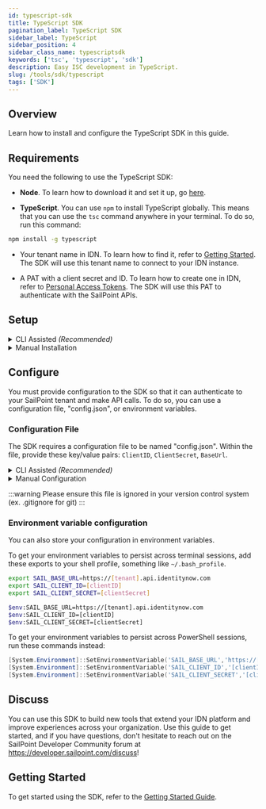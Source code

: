 ```yaml
---
id: typescript-sdk
title: TypeScript SDK
pagination_label: TypeScript SDK
sidebar_label: TypeScript
sidebar_position: 4
sidebar_class_name: typescriptsdk
keywords: ['tsc', 'typescript', 'sdk']
description: Easy ISC development in TypeScript.  
slug: /tools/sdk/typescript
tags: ['SDK']
---
```


## Overview

Learn how to install and configure the TypeScript SDK in this guide.

## Requirements

You need the following to use the TypeScript SDK:

- **Node**. To learn how to download it and set it up, go [here](https://nodejs.org/en/download).

- **TypeScript**. You can use `npm` to install TypeScript globally. This means that you can use the `tsc` command anywhere in your terminal. To do so, run this command:

```bash
npm install -g typescript
```

- Your tenant name in IDN. To learn how to find it, refer to [Getting Started](/docs/api/getting-started#find-your-tenant-name). The SDK will use this tenant name to connect to your IDN instance.

- A PAT with a client secret and ID. To learn how to create one in IDN, refer to [Personal Access Tokens](https://documentation.sailpoint.com/saas/help/common/api_keys.html#generating-a-personal-access-token). The SDK will use this PAT to authenticate with the SailPoint APIs.

## Setup

<details>
<summary>CLI Assisted <em>(Recommended)</em></summary>

The SailPoint CLI offers a few commands that will allow you to quickly get started with the Typescript SDK. To learn how to install and use the SailPoint CLI, refer to [SailPoint CLI](https://developer.sailpoint.com/idn/tools/cli#get-the-cli).

Once the CLI is installed and configured, run this command to create a new Typescript project with the Typescript SDK:

```bash
sail sdk init typescript typescript-example
```

Running the command creates the structure for your project:

```text
|-- typescript-example
|   |-- package.json
|   |-- src
|   |   |-- index.ts
|   |-- tsconfig.json
```

Navigate into your project folder and run this command to install the required dependencies:

```bash
npm install
```

The SDK is now installed. To learn how to configure the SDK, refer to the [Configure section](#configure).

</details>

<details>
<summary>Manual Installation</summary>

To begin your typescript project, you will need to create a directory for your project. Run this command to create your project directory:

```bash
mkdir typescript-example
```

Then run this command to change into your project directory:

```bash
cd typescript-example
```

To initialize your project directory and create the "package.json" file, run this command in your project directory. 

```bash
npm init
```

You will update this file with the dependencies necessary to use the SDK.

Create a source folder named "src". The SDK will include the "src/**/*" folder path when it compiles, so your SDK file must be there. Run this command to create the "src" folder:

```bash
mkdir src
```

Go to the `src` folder and create a file named "index.ts". You will need to compile the "index.ts" file to run the SDK. You can leave this "index.ts" file empty for now.

Go to the project directory and create a file named "tsconfig.json". This file will contain your compiler configuration. Copy this information into your "tsconfig.json" file:

```typescript
{
    "compilerOptions": {
      "target": "ES2020",                                  /* Set the JavaScript language version for emitted JavaScript and include compatible library declarations. */
      "module": "commonjs",                                /* Specify what module code is generated. */
      "moduleResolution": "node",                       /* Specify how TypeScript looks up a file from a given module specifier. */
      "esModuleInterop": true,                             /* Omit additional JavaScript to ease support for importing CommonJS modules. This enables 'allowSyntheticDefaultImports' for type compatibility. */
      "forceConsistentCasingInFileNames": true,            /* Ensure that casing is correct in imports. */
      "strict": true,                                      /* Enable all strict type-checking options. */
      "skipLibCheck": true,
      "outDir": "./build",
      "rootDir": "src",
      "sourceMap": true
    },
    "include": ["src/**/*"],
    "exclude": ["node_modules"]
  }
```

Run this command to add the SailPoint SDK to your project's dependencies:

```bash
npm install sailpoint-api-client
```

Or run this command to do the same:

```bash
yarn add sailpoint-api-client
```

The SDK is now installed. To learn how to configure the SDK, refer to the [Configure section](#configure).

</details>

## Configure

You must provide configuration to the SDK so that it can authenticate to your SailPoint tenant and make API calls. To do so, you can use a configuration file, "config.json", or environment variables.

### Configuration File

The SDK requires a configuration file to be named "config.json". Within the file, provide these key/value pairs: `ClientID`, `ClientSecret`, `BaseUrl`.

<details>
<summary>CLI Assisted <em>(Recommended)</em></summary>
The SailPoint CLI offers a command to generate the config.json file with your currently configured CLI credentials.

```bash
sail sdk init config
```

If you have multiple environments configured with the CLI, you can pass an additional parameter to state the environment you wish to create a "config.json" for. 

To pass an additional parameter that states the environment you want to configure, run this command: 

```bash
sail sdk init config --env devrel
```

#### Example "config.json"

```json
{
  "ClientID": "g0567b766b413b22c05c66e75d532f1b",
  "ClientSecret": "cabd0e950a7230b63c1ff45be33fb22065b382b6251a73c61177a8bb5482fcc7",
  "BaseUrl": "https://[tenant].api.identitynow.com"
}
```

</details>

<details>
<summary>Manual Configuration</summary>

Create a file named "config.json", and provide these key/value pairs: `ClientID`, `ClientSecret`, `BaseUrl`.

#### Example "config.json"

```json
{
  "ClientID": "g0567b766b413b22c05c66e75d532f1b",
  "ClientSecret": "cabd0e950a7230b63c1ff45be33fb22065b382b6251a73c61177a8bb5482fcc7",
  "BaseUrl": "https://[tenant].api.identitynow.com"
}
```

</details>

:::warning
Please ensure this file is ignored in your version control system (ex. .gitignore for git)
:::

### Environment variable configuration

You can also store your configuration in environment variables.

To get your environment variables to persist across terminal sessions, add these exports to your shell profile, something like `~/.bash_profile`.


<Tabs>
<TabItem value="linux_mac" label="Linux/Mac" default>

```bash
export SAIL_BASE_URL=https://[tenant].api.identitynow.com
export SAIL_CLIENT_ID=[clientID]
export SAIL_CLIENT_SECRET=[clientSecret]
```

</TabItem>
<TabItem value="windows" label="Windows PowerShell">

```bash
$env:SAIL_BASE_URL=https://[tenant].api.identitynow.com
$env:SAIL_CLIENT_ID=[clientID]
$env:SAIL_CLIENT_SECRET=[clientSecret]
```

To get your environment variables to persist across PowerShell sessions, run these commands instead:

```powershell
[System.Environment]::SetEnvironmentVariable('SAIL_BASE_URL','https://[tenant].api.identitynow.com')
[System.Environment]::SetEnvironmentVariable('SAIL_CLIENT_ID','[clientID]')
[System.Environment]::SetEnvironmentVariable('SAIL_CLIENT_SECRET','[clientSecret]')
```

</TabItem>
</Tabs>

## Discuss

You can use this SDK to build new tools that extend your IDN platform and improve experiences across your organization. Use this guide to get started, and if you have questions, don't hesitate to reach out on the SailPoint Developer Community forum at https://developer.sailpoint.com/discuss! 

## Getting Started

To get started using the SDK, refer to the [Getting Started Guide](./getting-started.md).